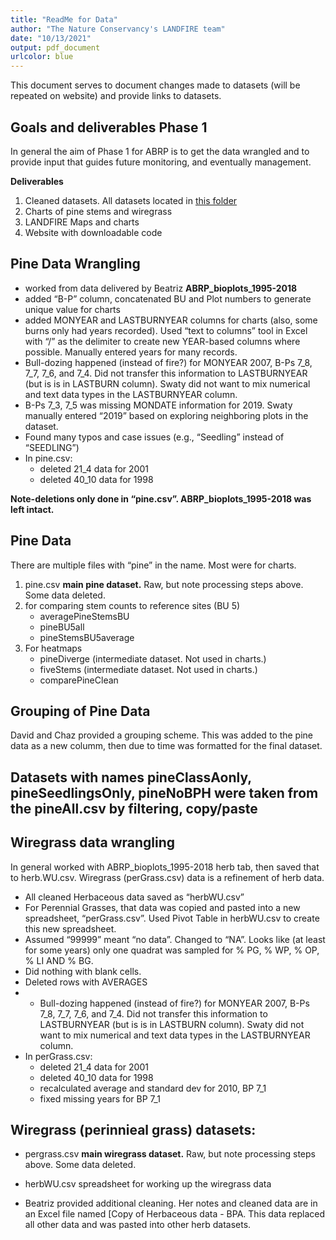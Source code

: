 ```yaml
---
title: "ReadMe for Data"
author: "The Nature Conservancy's LANDFIRE team"
date: "10/13/2021"
output: pdf_document
urlcolor: blue
---
```



This document serves to document changes made to datasets (will be repeated on website) and provide links to datasets.

## Goals and deliverables Phase 1
In general the aim of Phase 1 for ABRP is to get the data wrangled and to provide input that guides future monitoring, and eventually management.  

**Deliverables**

1. Cleaned datasets.  All datasets located in [this folder](https://tnc.box.com/s/dxuc1z646svvlkswcp3sp2ii75w8dk9l)
2. Charts of pine stems and wiregrass
3. LANDFIRE Maps and charts
4. Website with downloadable code

## Pine Data Wrangling
* worked from data delivered by Beatriz **ABRP_bioplots_1995-2018**
* added "B-P" column, concatenated BU and Plot numbers to generate unique value for charts
* added MONYEAR and LASTBURNYEAR columns for charts (also, some burns only had years recorded).  Used "text to columns" tool in Excel with "/" as the delimiter to create new YEAR-based columns where possible.  Manually entered years for many records.
* Bull-dozing happened (instead of fire?) for MONYEAR 2007, B-Ps 7_8, 7_7, 7_6, and 7_4.  Did not transfer this information to LASTBURNYEAR (but is is in LASTBURN column). Swaty did not want to mix numerical and text data types in the LASTBURNYEAR column.
* B-Ps 7_3, 7_5 was missing MONDATE information for 2019.  Swaty manually entered "2019" based on exploring neighboring plots in the dataset.
* Found many typos and case issues (e.g., "Seedling" instead of "SEEDLING")
* In pine.csv:
    * deleted 21_4 data for 2001
    * deleted 40_10 data for 1998

    
**Note-deletions only done in "pine.csv".  ABRP_bioplots_1995-2018 was left intact.**
    
## Pine Data 
There are multiple files with "pine" in the name.  Most were for charts.

1. pine.csv **main pine dataset.**  Raw, but note processing steps above.  Some data deleted.  
2. for comparing stem counts to reference sites (BU 5)
    * averagePineStemsBU
    * pineBU5all
    * pineStemsBU5average
3. For heatmaps
    * pineDiverge (intermediate dataset. Not used in charts.)
    * fiveStems (intermediate dataset. Not used in charts.)
    * comparePineClean 
    
## Grouping of Pine Data
David and Chaz provided a grouping scheme.  This was added to the pine data as a new columm, then due to time was formatted for the final dataset. 

## Datasets with names pineClassAonly, pineSeedlingsOnly, pineNoBPH were taken from the pineAll.csv by filtering, copy/paste


## Wiregrass data wrangling
In general worked with ABRP_bioplots_1995-2018 herb tab, then saved that to herb.WU.csv.  Wiregrass (perGrass.csv) data is a refinement of herb data. 

* All cleaned Herbaceous data saved as "herbWU.csv"
* For Perennial Grasses, that data was copied and pasted into a new spreadsheet, "perGrass.csv".   Used Pivot Table in herbWU.csv to create this new spreadsheet.  
* Assumed "99999" meant "no data". Changed to "NA".  Looks like (at least for some years) only one quadrat was sampled for % PG, % WP, % OP, % LI AND % BG.
* Did nothing with blank cells.
* Deleted rows with AVERAGES
* * Bull-dozing happened (instead of fire?) for MONYEAR 2007, B-Ps 7_8, 7_7, 7_6, and 7_4.  Did not transfer this information to LASTBURNYEAR (but is is in LASTBURN column). Swaty did not want to mix numerical and text data types in the LASTBURNYEAR column.
* In perGrass.csv:
    * deleted 21_4 data for 2001
    * deleted 40_10 data for 1998
    * recalculated average and standard dev for 2010, BP 7_1
    * fixed missing years for BP 7_1
    
## Wiregrass (perinnieal grass) datasets:

* pergrass.csv **main wiregrass dataset.**  Raw, but note processing steps above.  Some data deleted. 
* herbWU.csv spreadsheet for working up the wiregrass data

* Beatriz provided additional cleaning.  Her notes and cleaned data are in an Excel file named [Copy of Herbaceous data - BPA.  This data replaced all other data and was pasted into other herb datasets.





